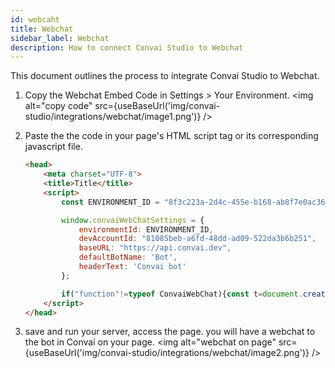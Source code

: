 ```yaml
---
id: webcaht
title: Webchat
sidebar_label: Webchat
description: How to connect Convai Studio to Webchat
---
```



This document outlines the process to integrate Convai Studio to Webchat.

1. Copy the Webchat Embed Code in Settings > Your Environment.
<img alt="copy code" src={useBaseUrl('img/convai-studio/integrations/webchat/image1.png')} />

2. Paste the the code in your page's HTML script tag or its corresponding javascript file.
    ```html
    <head>
        <meta charset="UTF-8">
        <title>Title</title>
        <script>
            const ENVIRONMENT_ID = "8f3c223a-2d4c-455e-b168-ab8f7e0ac362";

            window.convaiWebChatSettings = {
                environmentId: ENVIRONMENT_ID,
                devAccountId: "81085beb-a6fd-48dd-ad09-522da3b6b251",
                baseURL: "https://api.convai.dev",
                defaultBotName: 'Bot',
                headerText: 'Convai bot'
            };

            if("function"!=typeof ConvaiWebChat){const t=document.createElement("script");t.src="https://api.convai.studio/webchat/"+ENVIRONMENT_ID,t.type="text/javascript",t.async=!0;const e=document.getElementsByTagName("script")[0];e.parentNode.insertBefore(t,e)}
        </script>
    </head>
    ```

3. save and run your server, access the page. you will have a webchat to the bot in Convai on your page.
<img alt="webchat on page" src={useBaseUrl('img/convai-studio/integrations/webchat/image2.png')} />
